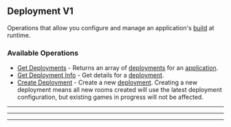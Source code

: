 
## Deployment V1
Operations that allow you configure and manage an application's [build](https://hathora.dev/docs/concepts/hathora\-entities\#build) at runtime.

### Available Operations

* [Get Deployments](/typescript/deployment_v1/get_deployments) - Returns an array of [deployments](https://hathora.dev/docs/concepts/hathora-entities#deployment) for an [application](https://hathora.dev/docs/concepts/hathora-entities#application).
* [Get Deployment Info](/typescript/deployment_v1/get_deployment_info) - Get details for a [deployment](https://hathora.dev/docs/concepts/hathora-entities#deployment).
* [Create Deployment](/typescript/deployment_v1/create_deployment) - Create a new [deployment](https://hathora.dev/docs/concepts/hathora-entities#deployment). Creating a new deployment means all new rooms created will use the latest deployment configuration, but existing games in progress will not be affected.

---
<GetDeployments />

---
<GetDeploymentInfo />

---
<CreateDeployment />

